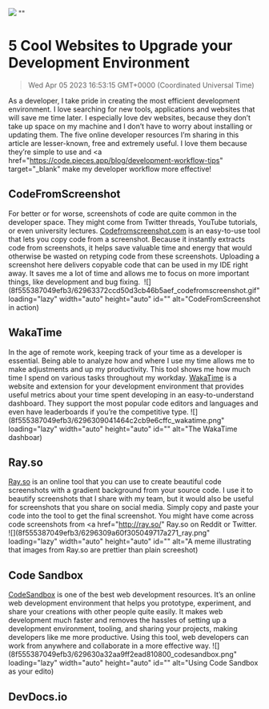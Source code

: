 ![](https://uploads-ssl.webflow.com/6143afec68f555387049efb3/62f2b07dd640654209e71613_5%20cool%20developer%20websites.jpg)
""
# 5 Cool Websites to Upgrade your Development Environment
> Wed Apr 05 2023 16:53:15 GMT+0000 (Coordinated Universal Time)

As a developer, I take pride in creating the most efficient development environment. I love searching for new tools, applications and websites that will save me time later. I especially love dev websites, because they don’t take up space on my machine and I don’t have to worry about installing or updating them.
The five online developer resources I’m sharing in this article are lesser-known, free and extremely useful. I love them because they’re simple to use and <a href="https://code.pieces.app/blog/development-workflow-tips" target="_blank" make my developer workflow more effective</a>!
## CodeFromScreenshot
For better or for worse, screenshots of code are quite common in the developer space. They might come from Twitter threads, YouTube tutorials, or even university lectures. <a href="http://codefromscreenshot.com/" target="_blank">Codefromscreenshot.com</a> is an easy-to-use tool that lets you copy code from a screenshot.
Because it instantly extracts code from screenshots, it helps save valuable time and energy that would otherwise be wasted on retyping code from these screenshots. Uploading a screenshot here delivers copyable code that can be used in my IDE right away. It saves me a lot of time and allows me to focus on more important things, like development and bug fixing.
‍
![](8f555387049efb3/62963372ccd50d3cb46b5aef_codefromscreenshot.gif" loading="lazy" width="auto" height="auto" id="" alt="CodeFromScreenshot in action)
## WakaTime
In the age of remote work, keeping track of your time as a developer is essential. Being able to analyze how and where I use my time allows me to make adjustments and up my productivity. This tool shows me how much time I spend on various tasks throughout my workday.
<a href="https://wakatime.com/" target="_blank">WakaTime</a> is a website and extension for your development environment that provides useful metrics about your time spent developing in an easy-to-understand dashboard. They support the most popular code editors and languages and even have leaderboards if you’re the competitive type.
![](8f555387049efb3/6296309041464c2cb9e6cffc_wakatime.png" loading="lazy" width="auto" height="auto" id="" alt="The WakaTime dashboar)
## Ray.so
<a href="http://Ray.so" target="_blank">Ray.so</a> is an online tool that you can use to create beautiful code screenshots with a gradient background from your source code. I use it to beautify screenshots that I share with my team, but it would also be useful for screenshots that you share on social media. Simply copy and paste your code into the tool to get the final screenshot. You might have come across code screenshots from <a href="http://ray.so/" Ray.so</a> on Reddit or Twitter.
![](8f555387049efb3/6296309a60f305049717a271_ray.png" loading="lazy" width="auto" height="auto" id="" alt="A meme illustrating that images from Ray.so are prettier than plain screeshot)
## Code Sandbox
<a href="https://codesandbox.io/" target="_blank">CodeSandbox</a> is one of the best web development resources. It’s an online web development environment that helps you prototype, experiment, and share your creations with other people quite easily. It makes web development much faster and removes the hassles of setting up a development environment, tooling, and sharing your projects, making developers like me more productive. Using this tool, web developers can work from anywhere and collaborate in a more effective way.
![](8f555387049efb3/629630a32aa9ff2ead810800_codesandbox.png" loading="lazy" width="auto" height="auto" id="" alt="Using Code Sandbox as your edito)
## DevDocs.io
